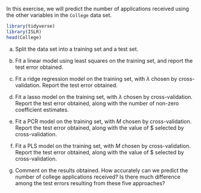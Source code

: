 In this exercise, we will predict the number of applications received using the other variables in the `College` data set.


```r
library(tidyverse)
library(ISLR)
head(College)
```

(a) Split the data set into a training set and a test set.


(b) Fit a linear model using least squares on the training set, and
report the test error obtained.


(c) Fit a ridge regression model on the training set, with $\lambda$ chosen
by cross-validation. Report the test error obtained.


(d) Fit a lasso model on the training set, with $\lambda$ chosen by cross-validation.
Report the test error obtained, along with the number of non-zero coefficient
estimates.


(e) Fit a PCR model on the training set, with $M$ chosen by cross-validation. Report the test error obtained, along with the value of $ selected by cross-validation.


(f) Fit a PLS model on the training set, with $M$ chosen by cross-validation. Report the test error obtained, along with the value of $ selected by cross-validation.


(g) Comment on the results obtained. How accurately can we predict the number of college applications received? Is there much difference among the test errors resulting from these five approaches?
